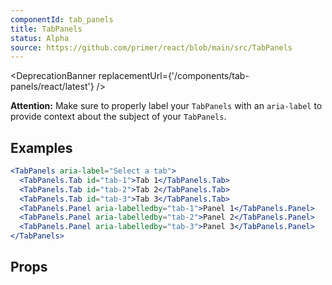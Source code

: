 ```yaml
---
componentId: tab_panels
title: TabPanels
status: Alpha
source: https://github.com/primer/react/blob/main/src/TabPanels
---
```



<DeprecationBanner replacementUrl={'/components/tab-panels/react/latest'} />

**Attention:** Make sure to properly label your `TabPanels` with an `aria-label` to provide context about the subject of your `TabPanels`.

## Examples

```jsx live
<TabPanels aria-label="Select a tab">
  <TabPanels.Tab id="tab-1">Tab 1</TabPanels.Tab>
  <TabPanels.Tab id="tab-2">Tab 2</TabPanels.Tab>
  <TabPanels.Tab id="tab-3">Tab 3</TabPanels.Tab>
  <TabPanels.Panel aria-labelledby="tab-1">Panel 1</TabPanels.Panel>
  <TabPanels.Panel aria-labelledby="tab-2">Panel 2</TabPanels.Panel>
  <TabPanels.Panel aria-labelledby="tab-3">Panel 3</TabPanels.Panel>
</TabPanels>
```

## Props

<ComponentProps data={data} />
